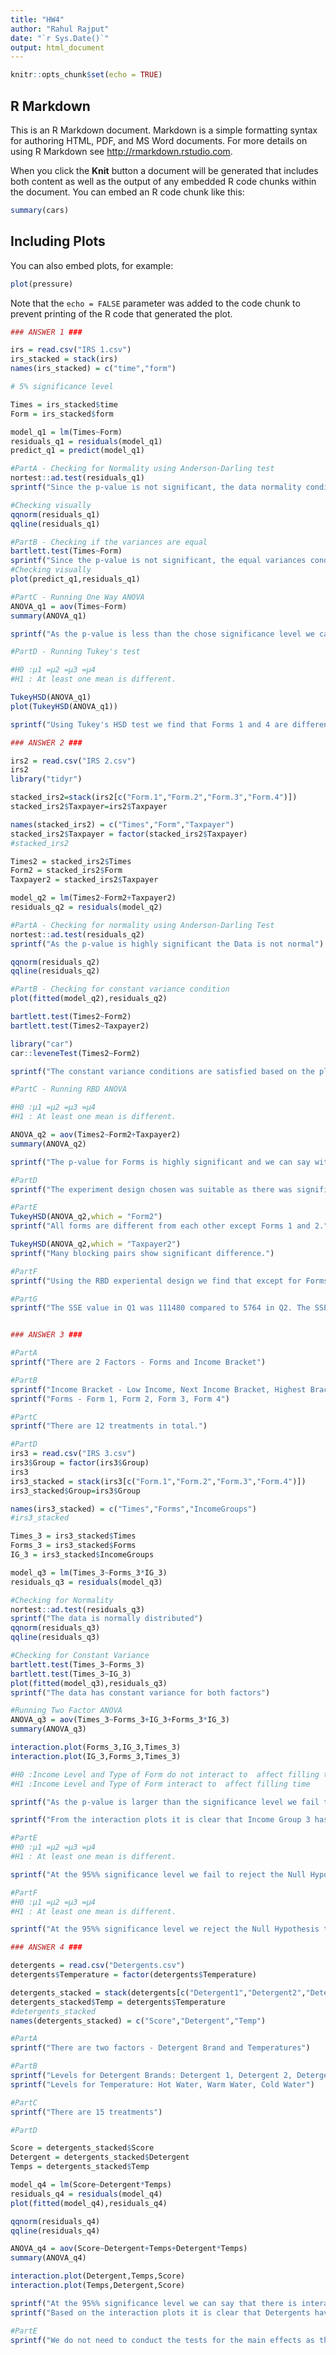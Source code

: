 ```yaml
---
title: "HW4"
author: "Rahul Rajput"
date: "`r Sys.Date()`"
output: html_document
---
```


```r
knitr::opts_chunk$set(echo = TRUE)
```

## R Markdown

This is an R Markdown document. Markdown is a simple formatting syntax for authoring HTML, PDF, and MS Word documents. For more details on using R Markdown see <http://rmarkdown.rstudio.com>.

When you click the **Knit** button a document will be generated that includes both content as well as the output of any embedded R code chunks within the document. You can embed an R code chunk like this:

```r
summary(cars)
```

## Including Plots

You can also embed plots, for example:

```r
plot(pressure)
```

Note that the `echo = FALSE` parameter was added to the code chunk to prevent printing of the R code that generated the plot.
```r
### ANSWER 1 ###

irs = read.csv("IRS 1.csv")
irs_stacked = stack(irs)
names(irs_stacked) = c("time","form")

# 5% significance level

Times = irs_stacked$time
Form = irs_stacked$form

model_q1 = lm(Times~Form)
residuals_q1 = residuals(model_q1)
predict_q1 = predict(model_q1)

#PartA - Checking for Normality using Anderson-Darling test
nortest::ad.test(residuals_q1)
sprintf("Since the p-value is not significant, the data normality condition is satisfied.")

#Checking visually
qqnorm(residuals_q1)
qqline(residuals_q1)

#PartB - Checking if the variances are equal
bartlett.test(Times~Form)
sprintf("Since the p-value is not significant, the equal variances condition is satisfied.")
#Checking visually
plot(predict_q1,residuals_q1)

#PartC - Running One Way ANOVA
ANOVA_q1 = aov(Times~Form)
summary(ANOVA_q1)

sprintf("As the p-value is less than the chose significance level we can say with 95%% confidence that differences exist between the forms.")

#PartD - Running Tukey's test

#H0 :μ1 =μ2 =μ3 =μ4
#H1 : At least one mean is different.

TukeyHSD(ANOVA_q1)
plot(TukeyHSD(ANOVA_q1))

sprintf("Using Tukey's HSD test we find that Forms 1 and 4 are different and we can reject the Null Hypothesis.")
```
```r
### ANSWER 2 ###

irs2 = read.csv("IRS 2.csv")
irs2
library("tidyr")

stacked_irs2=stack(irs2[c("Form.1","Form.2","Form.3","Form.4")])
stacked_irs2$Taxpayer=irs2$Taxpayer

names(stacked_irs2) = c("Times","Form","Taxpayer")
stacked_irs2$Taxpayer = factor(stacked_irs2$Taxpayer)
#stacked_irs2

Times2 = stacked_irs2$Times
Form2 = stacked_irs2$Form
Taxpayer2 = stacked_irs2$Taxpayer

model_q2 = lm(Times2~Form2+Taxpayer2)
residuals_q2 = residuals(model_q2)

#PartA - Checking for normality using Anderson-Darling Test
nortest::ad.test(residuals_q2)
sprintf("As the p-value is highly significant the Data is not normal")

qqnorm(residuals_q2)
qqline(residuals_q2)

#PartB - Checking for constant variance condition
plot(fitted(model_q2),residuals_q2)

bartlett.test(Times2~Form2)
bartlett.test(Times2~Taxpayer2)

library("car")
car::leveneTest(Times2~Form2)

sprintf("The constant variance conditions are satisfied based on the plot of residuals vs fitted model")

#PartC - Running RBD ANOVA

#H0 :μ1 =μ2 =μ3 =μ4
#H1 : At least one mean is different.

ANOVA_q2 = aov(Times2~Form2+Taxpayer2)
summary(ANOVA_q2)

sprintf("The p-value for Forms is highly significant and we can say with 95%% confidence that the Forms are different and reject the Null Hypothesis.")

#PartD
sprintf("The experiment design chosen was suitable as there was significant difference between the blocks which would have otherwise led to increased error in results if the experiment had been a CRD experiment.")

#PartE
TukeyHSD(ANOVA_q2,which = "Form2")
sprintf("All forms are different from each other except Forms 1 and 2.")

TukeyHSD(ANOVA_q2,which = "Taxpayer2")
sprintf("Many blocking pairs show significant difference.")

#PartF
sprintf("Using the RBD experiental design we find that except for Forms 1 and 2, all other forms are different whereas usiung the CRD experimental design we only found significant difference between Forms 1 and 4. This is because creating blocks allowed us to reduce the Standard Error and get clearer results.")

#PartG
sprintf("The SSE value in Q1 was 111480 compared to 5764 in Q2. The SSE in Q2 was lower as we reduced the error by introducing blocking.")

```


```r
```
```r

### ANSWER 3 ###

#PartA
sprintf("There are 2 Factors - Forms and Income Bracket")

#PartB
sprintf("Income Bracket - Low Income, Next Income Bracket, Highest Bracket")
sprintf("Forms - Form 1, Form 2, Form 3, Form 4")

#PartC
sprintf("There are 12 treatments in total.")

#PartD
irs3 = read.csv("IRS 3.csv")
irs3$Group = factor(irs3$Group)
irs3
irs3_stacked = stack(irs3[c("Form.1","Form.2","Form.3","Form.4")])
irs3_stacked$Group=irs3$Group

names(irs3_stacked) = c("Times","Forms","IncomeGroups")
#irs3_stacked

Times_3 = irs3_stacked$Times
Forms_3 = irs3_stacked$Forms
IG_3 = irs3_stacked$IncomeGroups

model_q3 = lm(Times_3~Forms_3*IG_3)
residuals_q3 = residuals(model_q3)

#Checking for Normality
nortest::ad.test(residuals_q3)
sprintf("The data is normally distributed")
qqnorm(residuals_q3)
qqline(residuals_q3)

#Checking for Constant Variance
bartlett.test(Times_3~Forms_3)
bartlett.test(Times_3~IG_3)
plot(fitted(model_q3),residuals_q3)
sprintf("The data has constant variance for both factors")

#Running Two Factor ANOVA
ANOVA_q3 = aov(Times_3~Forms_3+IG_3+Forms_3*IG_3)
summary(ANOVA_q3)

interaction.plot(Forms_3,IG_3,Times_3)
interaction.plot(IG_3,Forms_3,Times_3)

#H0 :Income Level and Type of Form do not interact to  affect filling time
#H1 :Income Level and Type of Form interact to  affect filling time

sprintf("As the p-value is larger than the significance level we fail to reject the null hypothesis that the factors do not interact to affect the filling time.")

sprintf("From the interaction plots it is clear that Income Group 3 has a higher mean form filling time for Forms 1,2 and 4. Only in Form 3 Income Group 2 has a higher mean time than Income Group 3. Income Group 1 consistently takes the least aount of time to fill the form.")

#PartE
#H0 :μ1 =μ2 =μ3 =μ4
#H1 : At least one mean is different.

sprintf("At the 95%% significance level we fail to reject the Null Hypothesis that the Forms are different")

#PartF
#H0 :μ1 =μ2 =μ3 =μ4
#H1 : At least one mean is different.

sprintf("At the 95%% significance level we reject the Null Hypothesis that the different Income Level Groups are have the sanme mean time of filling the form.")
```
```r

### ANSWER 4 ###

detergents = read.csv("Detergents.csv")
detergents$Temperature = factor(detergents$Temperature)

detergents_stacked = stack(detergents[c("Detergent1","Detergent2","Detergent3","Detergent4","Detergent5")])
detergents_stacked$Temp = detergents$Temperature
#detergents_stacked
names(detergents_stacked) = c("Score","Detergent","Temp")

#PartA
sprintf("There are two factors - Detergent Brand and Temperatures")

#PartB
sprintf("Levels for Detergent Brands: Detergent 1, Detergent 2, Detergent 3, Detergent 4, Detergent 5")
sprintf("Levels for Temperature: Hot Water, Warm Water, Cold Water")

#PartC
sprintf("There are 15 treatments")

#PartD

Score = detergents_stacked$Score
Detergent = detergents_stacked$Detergent
Temps = detergents_stacked$Temp

model_q4 = lm(Score~Detergent*Temps)
residuals_q4 = residuals(model_q4)
plot(fitted(model_q4),residuals_q4)

qqnorm(residuals_q4)
qqline(residuals_q4)

ANOVA_q4 = aov(Score~Detergent+Temps+Detergent*Temps)
summary(ANOVA_q4)

interaction.plot(Detergent,Temps,Score)
interaction.plot(Temps,Detergent,Score)

sprintf("At the 95%% significance level we can say that there is interaction between the Detergent Brand and Temperature of water.")
sprintf("Based on the interaction plots it is clear that Detergents have different performances based on the temperature of the water and it is hard to conclude that any one detergent is better than the other")

#PartE
sprintf("We do not need to conduct the tests for the main effects as the interaction effect here is quite significant.")

```

